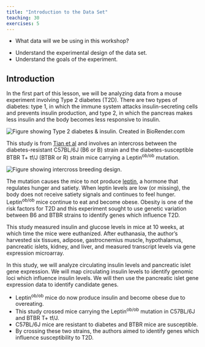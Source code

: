 ```yaml
---
title: "Introduction to the Data Set"
teaching: 30
exercises: 5
---
```


:::::::::::::::::::::::::::::::::::::: questions 

- What data will we be using in this workshop?

::::::::::::::::::::::::::::::::::::::::::::::::

::::::::::::::::::::::::::::::::::::: objectives

- Understand the experimental design of the data set.
- Understand the goals of the experiment. 

::::::::::::::::::::::::::::::::::::::::::::::::

## Introduction

In the first part of this lesson, we will be analyzing data from a mouse
experiment involving Type 2 diabetes (T2D). There are two types of diabetes:
type 1, in which the immune system attacks insulin-secreting cells and prevents
insulin production, and type 2, in which the pancreas makes less insulin and
the body becomes less responsive to insulin.

![Insulin resistance in Type 2 diabetes](fig/healthy-vs-T2D.png){alt="Figure showing Type 2 diabetes & insulin."}
Created in  BioRender.com

This study is from 
[Tian et al](https://www.ncbi.nlm.nih.gov/pmc/articles/PMC4649649/)
and involves an intercross between the diabetes-resistant C57BL/6J (B6 or B) 
strain and the diabetes-susceptible BTBR T+ tf/J (BTBR or R) strain mice 
carrying a Leptin^ob/ob^ mutation. 

![](fig/intercross.png){alt="Figure showing intercross breeding design."}

The <ob> mutation causes the mice to not produce 
[leptin](https://en.wikipedia.org/wiki/Leptin), a hormone that 
regulates hunger and satiety. When leptin levels are low (or missing), the body 
does not receive satiety signals and continues to feel hunger. Leptin^ob/ob^ 
mice continue to eat and become obese. Obesity is one of the risk factors for 
T2D and this experiment sought to use genetic variation between B6 and BTBR
strains to identify genes which influence T2D. 

This study measured insulin and glucose levels in mice at 10 weeks, at which
time the mice were euthanized. After euthanasia, the author's harvested six
tissues, adipose, gastrocnemius muscle, hypothalamus, pancreatic islets, kidney,
and liver, and measured transcript levels via gene expression microarray.

In this study, we will analyze circulating insulin levels and pancreatic islet 
gene expression. We will map circulating insulin levels to identify genomic
loci which influence insulin levels. We will then use the pancreatic islet
gene expression data to identify candidate genes.


::::::::::::::::::::::::::::::::::::: keypoints 

- Leptin^ob/ob^ mice do now produce insulin and become obese due to overeating.
- This study crossed mice carrying the Leptin^ob/ob^ mutation in C57BL/6J and
BTBR T+ tf/J.
- C57BL/6J mice are resistant to diabetes and BTBR mice are susceptible.
- By crossing these two strains, the authors aimed to identify genes which
influence susceptibility to T2D.

::::::::::::::::::::::::::::::::::::::::::::::::

[r-markdown]: https://rmarkdown.rstudio.com/
